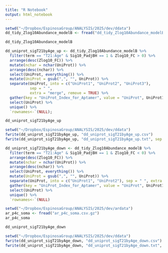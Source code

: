 ```yaml
---
title: "R Notebook"
output: html_notebook
---
```


```r
setwd("~/Dropbox/EspinosaGroup/ANALYSIS/2025/dev/ddata")
dd_tidy_Zlog10Abundance_modelB <- fread("dd_tidy_Zlog10Abundance_modelB.csv.gz")

dd_tidy_Zlog10Abundance_modelB
```

```r
dd_uniprot_sigT21byAge_up <- dd_tidy_Zlog10Abundance_modelB %>%
  filter(term == "T21:Age" & Sig10_PadjBH == 1 & Zlog10_FC > 0) %>%
  arrange(desc(Zlog10_FC)) %>%
  mutate(nchar = nchar(UniProt)) %>%
  arrange(desc(nchar)) %>%
  select(UniProt, everything()) %>%
  mutate(UniProt = gsub(",", "", UniProt)) %>%
  separate(UniProt, into = c("UniProt1", "UniProt2", "UniProt3"),
           sep = " ",
           extra = "merge", remove = TRUE) %>%
  gather(key = "UniProt_Index_for_Aptamer", value = "UniProt", UniProt1:UniProt3) %>%
  select(UniProt) %>%
  unique() %>%
  `rownames<-`(NULL);

dd_uniprot_sigT21byAge_up

setwd("~/Dropbox/EspinosaGroup/ANALYSIS/2025/dev/ddata")
fwrite(dd_uniprot_sigT21byAge_up, "dd_uniprot_sigT21byAge_up.csv")
fwrite(dd_uniprot_sigT21byAge_up, "dd_uniprot_sigT21byAge_up.txt", sep = "\t")
```

```r
dd_uniprot_sigT21byAge_down <- dd_tidy_Zlog10Abundance_modelB %>%
  filter(term == "T21:Age" & Sig10_PadjBH == 1 & Zlog10_FC < 0) %>%
  arrange(desc(Zlog10_FC)) %>%
  mutate(nchar = nchar(UniProt)) %>%
  arrange(desc(nchar)) %>%
  select(UniProt, everything()) %>%
  mutate(UniProt = gsub(",", "", UniProt)) %>%
  separate(UniProt, into = c("UniProt1", "UniProt2"), sep = " ", extra = "merge", remove = TRUE) %>%
  gather(key = "UniProt_Index_for_Aptamer", value = "UniProt", UniProt1:UniProt2) %>%
  select(UniProt) %>%
  unique() %>%
  `rownames<-`(NULL)

setwd("~/Dropbox/EspinosaGroup/ANALYSIS/2025/dev/ardata")
ar_p4c_soma <- fread("ar_p4c_soma.csv.gz")
ar_p4c_soma

dd_uniprot_sigT21byAge_down

setwd("~/Dropbox/EspinosaGroup/ANALYSIS/2025/dev/ddata")
fwrite(dd_uniprot_sigT21byAge_down, "dd_uniprot_sigT21byAge_down.csv")
fwrite(dd_uniprot_sigT21byAge_down, "dd_uniprot_sigT21byAge_down.txt", sep = "\t")
```

